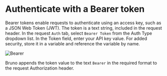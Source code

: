 # Authenticate with a Bearer token

Bearer tokens enable requests to authenticate using an access key, such as a JSON Web Token (JWT). The token is a text string, included in the request header.
In the request `Auth` tab, select `Bearer Token` from the Auth Type dropdown list. In the Token field, enter your API key value. For added security, store it in a variable and reference the variable by name.

![Bearer](/screenshots/auth/bearer.webp)

Bruno appends the token value to the text `Bearer` in the required format to the request Authorization header.
